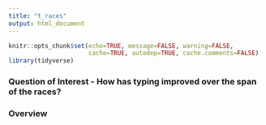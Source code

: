 ```yaml
---
title: "t_races"
output: html_document
---
```


```r
knitr::opts_chunk$set(echo=TRUE, message=FALSE, warning=FALSE,
                      cache=TRUE, autodep=TRUE, cache.comments=FALSE)
library(tidyverse)
```

### Question of Interest -  How has typing improved over the span of the races?

### Overview

